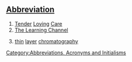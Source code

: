 ==[[Wiktionary:List of acronyms and abbreviations|Abbreviation]]==
#[[Tender]] [[Loving]] [[Care]]
#[[The Learning Channel]]
#{{Chemistry}} [[thin]] [[layer]] [[chromatography]]
[[Category:Abbreviations, Acronyms and Initialisms]]